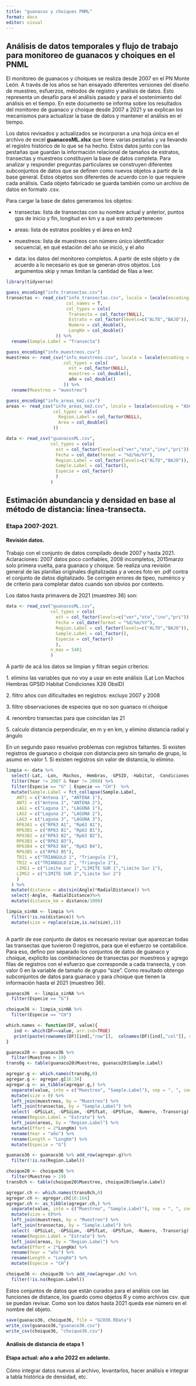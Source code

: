 ```yaml
---
title: "guanacos y choiques PNML"
format: docx
editor: visual
---
```


## Análisis de datos temporales y flujo de trabajo para monitoreo de guanacos y choiques en el PNML

El monitoreo de guanacos y choiques se realiza desde 2007 en el PN Monte León. A través de los años se han ensayado diferentes versiones del diseño de muestreo, esfuerzos, métodos de registro y análisis de datos. Esto representa un desafío para el análisis pasado y para el sostenimiento del análisis en el tiempo. En este documento se informa sobre los resultados del monitoreo de guanaco y choique desde 2007 a 2021 y se explican los mecanismos para actualizar la base de datos y mantener el análisis en el tiempo.

Los datos revisados y actualizados se incorporan a una hoja única en el archivo de excel **guanacosML.xlsx** que tiene varias pestañas y va llevando el registro histórico de lo que se ha hecho. Estos datos junto con las pestañas que guardan la información relacional de tamaños de estratos, transectas y muestreos constituyen la base de datos completa. Para analizar y responder preguntas particulares se construyen diferentes subconjuntos de datos que se definen como nuevos objetos a partir de la base general. Estos objetos son diferentes de acuerdo con lo que requiere cada análisis. Cada objeto fabricado se guarda también como un archivo de datos en formato .csv.

Para cargar la base de datos generamos los objetos:

-   transectas: lista de transectas con su nombre actual y anterior, puntos gps de inicio y fin, longitud en km y a qué estrato pertenecen

-   areas: lista de estratos posibles y el área en km2

-   muestreos: lista de muestreos con número único identificador secuencial, en qué estación del año se inició, y el año

-   data: los datos del monitoreo completos. A partir de este objeto y de acuerdo a lo necesario es que se generan otros objetos. Los argumentos skip y nmax limitan la cantidad de filas a leer.

```r
library(tidyverse)

guess_encoding("info_transectas.csv")
transectas <- read_csv("info_transectas.csv", locale = locale(encoding = "windows-1252"),
                       col_names = T,
                       col_types = cols(
                        Transecta = col_factor(NULL),
                        Estrato = col_factor(levels=c("ALTO","BAJO")),
                        Numero = col_double(),
                        LongKm = col_double()
                   )) %>% 
  rename(Sample.Label = "Transecta")

guess_encoding("info_muestreos.csv")
muestreos <- read_csv("info_muestreos.csv", locale = locale(encoding = "ISO-8859-1"),
                      col_types = cols(
                        est = col_factor(NULL),
                        muestreo = col_double(),
                        año = col_double()
                      )) %>% 
  rename(Muestreo = "muestreo")

guess_encoding("info_areas_km2.csv")
areas <- read_csv("info_areas_km2.csv", locale = locale(encoding = "ASCII"),
                  col_types = cols(
                    Region.Label = col_factor(NULL),
                    Area = col_double()
                  ))

data <- read_csv("guanacosML.csv",
                 col_types = cols(
                   est = col_factor(levels=c("ver","oto","inv","pri")),
                   Fecha = col_date(format = "%d/%m/%Y"),
                   Region.Label = col_factor(levels=c("ALTO","BAJO")),
                   Sample.Label = col_factor(),
                   Especie = col_factor()
                   )
                 )


```

## Estimación abundancia y densidad en base al método de distancia: línea-transecta.

### Etapa 2007-2021.

#### Revisión datos.

Trabajo con el conjunto de datos compilado desde 2007 y hasta 2021. Aclaraciones: 2007 datos poco confiables, 2008 incompletos, 2015marzo solo primera vuelta, para guanaco y choique. Se realiza una revisión general de las planillas originales digitalizadas y a veces foto en .pdf contra el conjunto de datos digitalizado. Se corrigen errores de tipeo, numérico y de criterio para completar datos cuando son obvios por contexto.

Los datos hasta primavera de 2021 (muestreo 36) son:

```r
data <- read_csv("guanacosML.csv",
                 col_types = cols(
                   est = col_factor(levels=c("ver","oto","inv","pri")),
                   Fecha = col_date(format = "%d/%m/%Y"),
                   Region.Label = col_factor(levels=c("ALTO","BAJO")),
                   Sample.Label = col_factor(),
                   Especie = col_factor()
                   ),
                 n_max = 5401
                 )
```

A partir de acá los datos se limpian y filtran según criterios:

1\. elimino las variables que no voy a usar en este análisis (Lat Lon Machos Hembras GPSID Habitat Condiciones X26 ObsID)

2\. filtro años con dificultades en registros: excluyo 2007 y 2008

3\. filtro observaciones de especies que no son guanaco ni choique

4\. renombro transectas para que coincidan las 21

5\. calculo distancia perpendicular, en m y en km, y elimino distancia radial y ángulo

En un segundo paso resuelvo problemas con registros faltantes. Si existen registros de guanaco o choique con distancia pero sin tamaño de grupo, lo asumo en valor 1. Si existen registros sin valor de distancia, lo elimino.

```r
limpia <- data %>% 
  select(-Lat, -Lon, -Machos, -Hembras, -GPSID, -Habitat, -Condiciones, -...26,-...27, -ObsID) %>% 
  filter(Year != 2007 & Year != 2008) %>%
  filter(Especie == "G" | Especie == "CH")  %>% 
  mutate(Sample.Label = fct_collapse(Sample.Label,
    ANT1 = c("Antena 1", "ANTENA 1"),
    ANT2 = c("Antena 2", "ANTENA 2"),
    LAG1 = c("Laguna 1", "LAGUNA 1"),
    LAG2 = c("Laguna 2", "LAGUNA 2"),
    LAG3 = c("Laguna 3", "LAGUNA 3"),
    RP63A1 = c("RP63 A1", "Rp63 A1"),
    RP63B1 = c("RP63 B1", "Rp63 B1"),
    RP63B2 = c("RP63 B2", "Rp63 B2"),
    RP63B3 = c("RP63 B3"),
    RP63B4 = c("RP63 B4", "Rp63 B4"),
    RP63B5 = c("RP63 B5"),
    TRI1 = c("TRIANGULO 1", "Triangulo 1"),
    TRI2 = c("TRIANGULO 2", "Triangulo 2"),
    LIMS1 = c("limite sur 1","LIMITE SUR 1","Limite Sur 1"),
    LIMS2 = c("LIMITE SUR 2","Limite Sur 2")
    )
  ) %>% 
  mutate(distance = abs(sin(Angle)*RadialDistance)) %>% 
  select(-Angle, -RadialDistance)%>% 
  mutate(distance_km = distance/1000)

limpia_sinNA <- limpia %>% 
  filter(!is.na(distance)) %>% 
  mutate(size = replace(size,is.na(size),1))
  
```

A partir de ese conjunto de datos es necesario revisar que aparezcan todas las transectas que tuvieron 0 registros, para que el esfuerzo se contabilice. Para eso, defino por separado los conjuntos de datos de guanaco y choique, explicito las combinaciones de transectas por muestreos y agrego filas de registros con el esfuerzo que corresponde a cada transecta, y con valor 0 en la variable de tamaño de grupo "size". Como resultado obtengo subconjuntos de datos para guanaco y para choique que tienen la información hasta el 2021 (muestreo 36).

```r
guanaco36  <- limpia_sinNA %>% 
  filter(Especie == "G")

choique36 <- limpia_sinNA %>% 
  filter(Especie == "CH")

which.names <- function(DF, value){
   ind <- which(DF==value, arr.ind=TRUE)
   print(paste(rownames(DF)[ind[,"row"]],  colnames(DF)[ind[,"col"]], sep=', '))
}

guanaco20 <- guanaco36 %>% 
  filter(Muestreo > 19)
trans0g <- table(guanaco20$Muestreo, guanaco20$Sample.Label)

agregar.g <- which.names(trans0g,0)
agregar.g <- agregar.g[16:34]
agregar.g <- as_tibble(agregar.g,) %>% 
  separate(value, into = c("Muestreo", "Sample.Label"), sep = ", ", convert = T) %>% 
  mutate(size = 0) %>% 
  left_join(muestreos, by = "Muestreo") %>% 
  left_join(transectas, by = "Sample.Label") %>% 
  select( -GPSiLat, -GPSiLon, -GPSfLat, -GPSfLon, -Numero, -Transorig) %>% 
  rename(Region.Label = "Estrato") %>% 
  left_join(areas, by = "Region.Label") %>% 
  mutate(Effort = 2*LongKm) %>% 
  rename(Year = "año") %>% 
  rename(Length = "LongKm") %>%
  mutate(Especie = "G")

guanaco36 <- guanaco36 %>% add_row(agregar.g)%>% 
  filter(!is.na(Region.Label))

choique20 <- choique36 %>% 
  filter(Muestreo > 19)
trans0ch <- table(choique20$Muestreo, choique20$Sample.Label)

agregar.ch <- which.names(trans0ch,0)
agregar.ch <- agregar.ch[16:164]
agregar.ch <- as_tibble(agregar.ch,) %>% 
  separate(value, into = c("Muestreo", "Sample.Label"), sep = ", ", convert = T) %>% 
  mutate(size = 0)%>% 
  left_join(muestreos, by = "Muestreo") %>% 
  left_join(transectas, by = "Sample.Label") %>% 
  select( -GPSiLat, -GPSiLon, -GPSfLat, -GPSfLon, -Numero, -Transorig) %>% 
  rename(Region.Label = "Estrato") %>% 
  left_join(areas, by = "Region.Label") %>% 
  mutate(Effort = 2*LongKm) %>% 
  rename(Year = "año") %>%
  rename(Length = "LongKm") %>% 
  mutate(Especie = "CH")

choique36 <- choique36 %>% add_row(agregar.ch) %>% 
  filter(!is.na(Region.Label))
```

::: {.callout-note appearance="simple"}
Estos conjuntos de datos que están curados para el análisis con las funciones de distance, los guardo como objetos R y como archivos csv. que se puedan revisar. Como son los datos hasta 2021 queda ese número en el nombre del objeto.
:::

```r
save(guanaco36, choique36, file = "GCH36.RData")
write_csv(guanaco36,"guanaco36.csv")
write_csv(choique36, "choique36.csv")
```

#### Análisis de distancia de etapa 1

#### Etapa actual: año a año 2022 en adelante.

Cómo integrar datos nuevos al archivo, levantarlos, hacer análisis e integrar a tabla histórica de densidad, etc.
